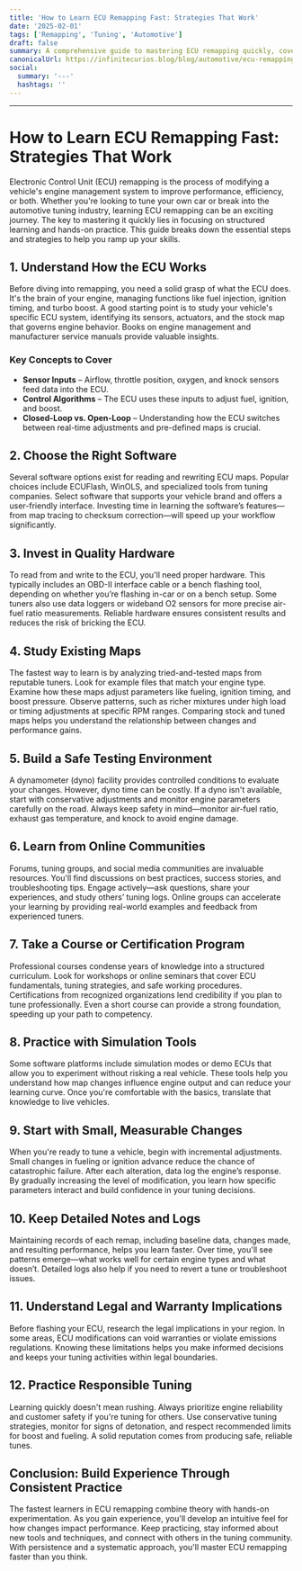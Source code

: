 ```yaml
---
title: 'How to Learn ECU Remapping Fast: Strategies That Work'
date: '2025-02-01'
tags: ['Remapping', 'Tuning', 'Automotive']
draft: false
summary: A comprehensive guide to mastering ECU remapping quickly, covering the fundamentals of engine control units, recommended tools, and hands-on practice.
canonicalUrl: https://infinitecurios.blog/blog/automotive/ecu-remapping-fast/
social:
  summary: '---'
  hashtags: ''
---
```


---

# How to Learn ECU Remapping Fast: Strategies That Work

Electronic Control Unit (ECU) remapping is the process of modifying a vehicle's engine management system to improve performance, efficiency, or both. Whether you're looking to tune your own car or break into the automotive tuning industry, learning ECU remapping can be an exciting journey. The key to mastering it quickly lies in focusing on structured learning and hands-on practice. This guide breaks down the essential steps and strategies to help you ramp up your skills.

## 1. Understand How the ECU Works

Before diving into remapping, you need a solid grasp of what the ECU does. It's the brain of your engine, managing functions like fuel injection, ignition timing, and turbo boost. A good starting point is to study your vehicle's specific ECU system, identifying its sensors, actuators, and the stock map that governs engine behavior. Books on engine management and manufacturer service manuals provide valuable insights.

### Key Concepts to Cover

- **Sensor Inputs** – Airflow, throttle position, oxygen, and knock sensors feed data into the ECU.
- **Control Algorithms** – The ECU uses these inputs to adjust fuel, ignition, and boost.
- **Closed-Loop vs. Open-Loop** – Understanding how the ECU switches between real-time adjustments and pre-defined maps is crucial.

## 2. Choose the Right Software

Several software options exist for reading and rewriting ECU maps. Popular choices include ECUFlash, WinOLS, and specialized tools from tuning companies. Select software that supports your vehicle brand and offers a user-friendly interface. Investing time in learning the software’s features—from map tracing to checksum correction—will speed up your workflow significantly.

## 3. Invest in Quality Hardware

To read from and write to the ECU, you'll need proper hardware. This typically includes an OBD-II interface cable or a bench flashing tool, depending on whether you’re flashing in-car or on a bench setup. Some tuners also use data loggers or wideband O2 sensors for more precise air-fuel ratio measurements. Reliable hardware ensures consistent results and reduces the risk of bricking the ECU.

## 4. Study Existing Maps

The fastest way to learn is by analyzing tried-and-tested maps from reputable tuners. Look for example files that match your engine type. Examine how these maps adjust parameters like fueling, ignition timing, and boost pressure. Observe patterns, such as richer mixtures under high load or timing adjustments at specific RPM ranges. Comparing stock and tuned maps helps you understand the relationship between changes and performance gains.

## 5. Build a Safe Testing Environment

A dynamometer (dyno) facility provides controlled conditions to evaluate your changes. However, dyno time can be costly. If a dyno isn't available, start with conservative adjustments and monitor engine parameters carefully on the road. Always keep safety in mind—monitor air-fuel ratio, exhaust gas temperature, and knock to avoid engine damage.

## 6. Learn from Online Communities

Forums, tuning groups, and social media communities are invaluable resources. You'll find discussions on best practices, success stories, and troubleshooting tips. Engage actively—ask questions, share your experiences, and study others’ tuning logs. Online groups can accelerate your learning by providing real-world examples and feedback from experienced tuners.

## 7. Take a Course or Certification Program

Professional courses condense years of knowledge into a structured curriculum. Look for workshops or online seminars that cover ECU fundamentals, tuning strategies, and safe working procedures. Certifications from recognized organizations lend credibility if you plan to tune professionally. Even a short course can provide a strong foundation, speeding up your path to competency.

## 8. Practice with Simulation Tools

Some software platforms include simulation modes or demo ECUs that allow you to experiment without risking a real vehicle. These tools help you understand how map changes influence engine output and can reduce your learning curve. Once you're comfortable with the basics, translate that knowledge to live vehicles.

## 9. Start with Small, Measurable Changes

When you're ready to tune a vehicle, begin with incremental adjustments. Small changes in fueling or ignition advance reduce the chance of catastrophic failure. After each alteration, data log the engine’s response. By gradually increasing the level of modification, you learn how specific parameters interact and build confidence in your tuning decisions.

## 10. Keep Detailed Notes and Logs

Maintaining records of each remap, including baseline data, changes made, and resulting performance, helps you learn faster. Over time, you'll see patterns emerge—what works well for certain engine types and what doesn’t. Detailed logs also help if you need to revert a tune or troubleshoot issues.

## 11. Understand Legal and Warranty Implications

Before flashing your ECU, research the legal implications in your region. In some areas, ECU modifications can void warranties or violate emissions regulations. Knowing these limitations helps you make informed decisions and keeps your tuning activities within legal boundaries.

## 12. Practice Responsible Tuning

Learning quickly doesn't mean rushing. Always prioritize engine reliability and customer safety if you're tuning for others. Use conservative tuning strategies, monitor for signs of detonation, and respect recommended limits for boost and fueling. A solid reputation comes from producing safe, reliable tunes.

## Conclusion: Build Experience Through Consistent Practice

The fastest learners in ECU remapping combine theory with hands-on experimentation. As you gain experience, you'll develop an intuitive feel for how changes impact performance. Keep practicing, stay informed about new tools and techniques, and connect with others in the tuning community. With persistence and a systematic approach, you'll master ECU remapping faster than you think.
